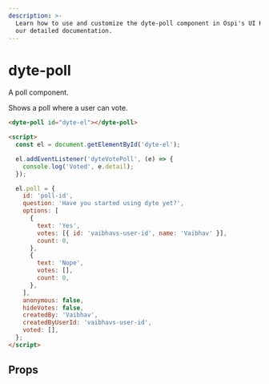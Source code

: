 ```yaml
---
description: >-
  Learn how to use and customize the dyte-poll component in Ospi's UI Kit with
  our detailed documentation.
---
```


# dyte-poll

A poll component.

Shows a poll where a user can vote.

```html
<dyte-poll id="dyte-el"></dyte-poll>

<script>
  const el = document.getElementById('dyte-el');

  el.addEventListener('dyteVotePoll', (e) => {
    console.log('Voted', e.detail);
  });

  el.poll = {
    id: 'poll-id',
    question: 'Have you started using dyte yet?',
    options: [
      {
        text: 'Yes',
        votes: [{ id: 'vaibhavs-user-id', name: 'Vaibhav' }],
        count: 0,
      },
      {
        text: 'Nope',
        votes: [],
        count: 0,
      },
    ],
    anonymous: false,
    hideVotes: false,
    createdBy: 'Vaibhav',
    createdByUserId: 'vaibhavs-user-id',
    voted: [],
  };
</script>
```

## Props

<PropsTable of="dyte-poll" />

<head>
  <title>UI Kit dyte-poll</title>
</head>
